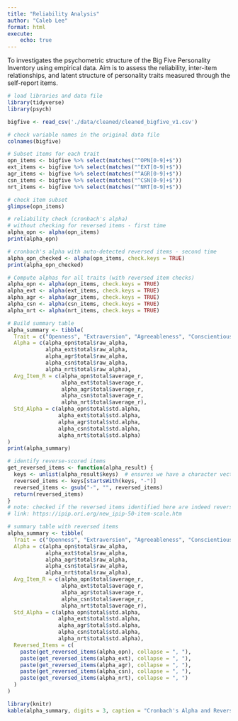 ```yaml
--- 
title: "Reliability Analysis"
author: "Caleb Lee"
format: html
execute: 
    echo: true
---
```

To investigates the psychometric structure of the Big Five Personality Inventory using empirical data. Aim is to assess the reliability, inter-item relationships, and latent structure of personality traits measured through the self-report items.

```r
# load libraries and data file
library(tidyverse)
library(psych)

bigfive <- read_csv('./data/cleaned/cleaned_bigfive_v1.csv')
```
```r
# check variable names in the original data file
colnames(bigfive)
```
```r
# Subset items for each trait
opn_items <- bigfive %>% select(matches("^OPN[0-9]+$"))
ext_items <- bigfive %>% select(matches("^EXT[0-9]+$"))
agr_items <- bigfive %>% select(matches("^AGR[0-9]+$"))
csn_items <- bigfive %>% select(matches("^CSN[0-9]+$"))
nrt_items <- bigfive %>% select(matches("^NRT[0-9]+$"))
```
```r
# check item subset
glimpse(opn_items)
```
```r
# reliability check (cronbach's alpha)
# without checking for reversed items - first time
alpha_opn <- alpha(opn_items)
print(alpha_opn)
```
```r
# cronbach's alpha with auto-detected reversed items - second time
alpha_opn_checked <- alpha(opn_items, check.keys = TRUE)
print(alpha_opn_checked)
```
```r
# Compute alphas for all traits (with reversed item checks)
alpha_opn <- alpha(opn_items, check.keys = TRUE)
alpha_ext <- alpha(ext_items, check.keys = TRUE)
alpha_agr <- alpha(agr_items, check.keys = TRUE)
alpha_csn <- alpha(csn_items, check.keys = TRUE)
alpha_nrt <- alpha(nrt_items, check.keys = TRUE)

# Build summary table
alpha_summary <- tibble(
  Trait = c("Openness", "Extraversion", "Agreeableness", "Conscientiousness", "Neuroticism"),
  Alpha = c(alpha_opn$total$raw_alpha,
            alpha_ext$total$raw_alpha,
            alpha_agr$total$raw_alpha,
            alpha_csn$total$raw_alpha,
            alpha_nrt$total$raw_alpha),
  Avg_Item_R = c(alpha_opn$total$average_r,
                 alpha_ext$total$average_r,
                 alpha_agr$total$average_r,
                 alpha_csn$total$average_r,
                 alpha_nrt$total$average_r),
  Std_Alpha = c(alpha_opn$total$std.alpha,
                alpha_ext$total$std.alpha,
                alpha_agr$total$std.alpha,
                alpha_csn$total$std.alpha,
                alpha_nrt$total$std.alpha)
)
print(alpha_summary)
```
```r
# identify reverse-scored items 
get_reversed_items <- function(alpha_result) {
  keys <- unlist(alpha_result$keys)  # ensures we have a character vector
  reversed_items <- keys[startsWith(keys, "-")]
  reversed_items <- gsub("-", "", reversed_items)
  return(reversed_items)
}
# note: checked if the reversed items identified here are indeed reversed in the original questionniare -> yes
# link: https://ipip.ori.org/new_ipip-50-item-scale.htm

# summary table with reversed items
alpha_summary <- tibble(
  Trait = c("Openness", "Extraversion", "Agreeableness", "Conscientiousness", "Neuroticism"),
  Alpha = c(alpha_opn$total$raw_alpha,
            alpha_ext$total$raw_alpha,
            alpha_agr$total$raw_alpha,
            alpha_csn$total$raw_alpha,
            alpha_nrt$total$raw_alpha),
  Avg_Item_R = c(alpha_opn$total$average_r,
                 alpha_ext$total$average_r,
                 alpha_agr$total$average_r,
                 alpha_csn$total$average_r,
                 alpha_nrt$total$average_r),
  Std_Alpha = c(alpha_opn$total$std.alpha,
                alpha_ext$total$std.alpha,
                alpha_agr$total$std.alpha,
                alpha_csn$total$std.alpha,
                alpha_nrt$total$std.alpha),
  Reversed_Items = c(
    paste(get_reversed_items(alpha_opn), collapse = ", "),
    paste(get_reversed_items(alpha_ext), collapse = ", "),
    paste(get_reversed_items(alpha_agr), collapse = ", "),
    paste(get_reversed_items(alpha_csn), collapse = ", "),
    paste(get_reversed_items(alpha_nrt), collapse = ", ")
  )
)

library(knitr)
kable(alpha_summary, digits = 3, caption = "Cronbach's Alpha and Reverse-Scored Items")

```